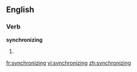 ==English==

===Verb===
'''synchronizing'''

# {{third-person singular of|[[synchronize]]}}

[[fr:synchronizing]]
[[vi:synchronizing]]
[[zh:synchronizing]]